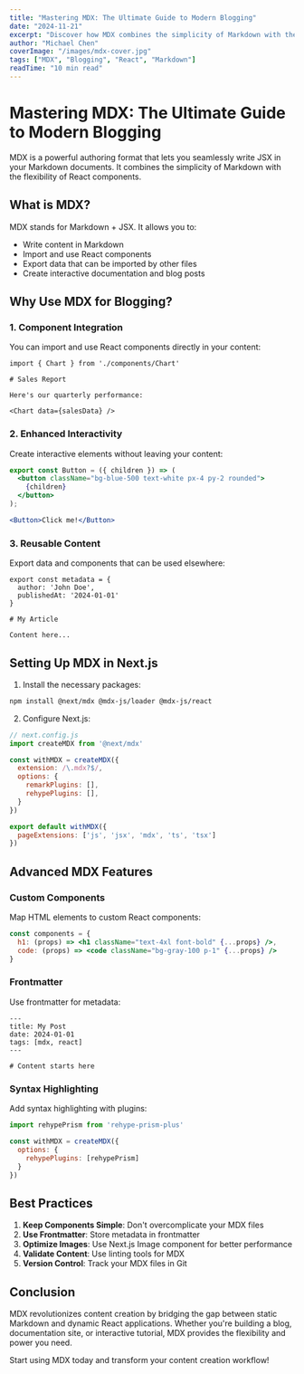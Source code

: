 ```yaml
---
title: "Mastering MDX: The Ultimate Guide to Modern Blogging"
date: "2024-11-21"
excerpt: "Discover how MDX combines the simplicity of Markdown with the power of React components for creating rich, interactive blog posts."
author: "Michael Chen"
coverImage: "/images/mdx-cover.jpg"
tags: ["MDX", "Blogging", "React", "Markdown"]
readTime: "10 min read"
---
```


# Mastering MDX: The Ultimate Guide to Modern Blogging

MDX is a powerful authoring format that lets you seamlessly write JSX in your Markdown documents. It combines the simplicity of Markdown with the flexibility of React components.

## What is MDX?

MDX stands for Markdown + JSX. It allows you to:

- Write content in Markdown
- Import and use React components
- Export data that can be imported by other files
- Create interactive documentation and blog posts

## Why Use MDX for Blogging?

### 1. Component Integration

You can import and use React components directly in your content:

```mdx
import { Chart } from './components/Chart'

# Sales Report

Here's our quarterly performance:

<Chart data={salesData} />
```

### 2. Enhanced Interactivity

Create interactive elements without leaving your content:

```jsx
export const Button = ({ children }) => (
  <button className="bg-blue-500 text-white px-4 py-2 rounded">
    {children}
  </button>
);

<Button>Click me!</Button>
```

### 3. Reusable Content

Export data and components that can be used elsewhere:

```mdx
export const metadata = {
  author: 'John Doe',
  publishedAt: '2024-01-01'
}

# My Article

Content here...
```

## Setting Up MDX in Next.js

1. Install the necessary packages:

```bash
npm install @next/mdx @mdx-js/loader @mdx-js/react
```

2. Configure Next.js:

```javascript
// next.config.js
import createMDX from '@next/mdx'

const withMDX = createMDX({
  extension: /\.mdx?$/,
  options: {
    remarkPlugins: [],
    rehypePlugins: [],
  }
})

export default withMDX({
  pageExtensions: ['js', 'jsx', 'mdx', 'ts', 'tsx']
})
```

## Advanced MDX Features

### Custom Components

Map HTML elements to custom React components:

```jsx
const components = {
  h1: (props) => <h1 className="text-4xl font-bold" {...props} />,
  code: (props) => <code className="bg-gray-100 p-1" {...props} />
}
```

### Frontmatter

Use frontmatter for metadata:

```mdx
---
title: My Post
date: 2024-01-01
tags: [mdx, react]
---

# Content starts here
```

### Syntax Highlighting

Add syntax highlighting with plugins:

```javascript
import rehypePrism from 'rehype-prism-plus'

const withMDX = createMDX({
  options: {
    rehypePlugins: [rehypePrism]
  }
})
```

## Best Practices

1. **Keep Components Simple**: Don't overcomplicate your MDX files
2. **Use Frontmatter**: Store metadata in frontmatter
3. **Optimize Images**: Use Next.js Image component for better performance
4. **Validate Content**: Use linting tools for MDX
5. **Version Control**: Track your MDX files in Git

## Conclusion

MDX revolutionizes content creation by bridging the gap between static Markdown and dynamic React applications. Whether you're building a blog, documentation site, or interactive tutorial, MDX provides the flexibility and power you need.

Start using MDX today and transform your content creation workflow!